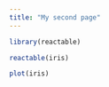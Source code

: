 ```yaml
---
title: "My second page"
---
```


```r
library(reactable)
```
```r
reactable(iris)
```
```r
plot(iris)
```


